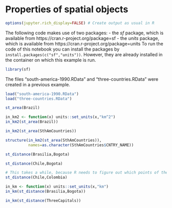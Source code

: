 # Properties of spatial objects

```r
options(jupyter.rich_display=FALSE) # Create output as usual in R
```

The following code makes use of two packages:
- the *sf* package, which is available from https://cran.r-project.org/package=sf
- the *units* package, which is available from https://cran.r-project.org/package=units
To run the code of this notebook you can install the packages by `install.packages(c("sf","units"))`. However, they are already installed in the container on which this example is run.


```r
library(sf)
```

The files "south-america-1990.RData" and "three-countries.RData" were created in a previous example.

```r
load("south-america-1990.RData")
load("three-countries.RData")
```

```r
st_area(Brazil)
```

```r
in_km2 <- function(x) units::set_units(x,"km^2")
in_km2(st_area(Brazil))
```

```r
in_km2(st_area(SthAmCountries))
```

```r
structure(in_km2(st_area(SthAmCountries)),
          names=as.character(SthAmCountries$CNTRY_NAME))
```

```r
st_distance(Brasilia,Bogota)
```

```r
st_distance(Chile,Bogota)
```

```r
# This takes a while, because R needs to figure out which points of the borders are the closest to one another
st_distance(Chile,Colombia)
```

```r
in_km <- function(x) units::set_units(x,"km")
in_km(st_distance(Brasilia,Bogota))
```

```r
in_km(st_distance(ThreeCapitals))
```
